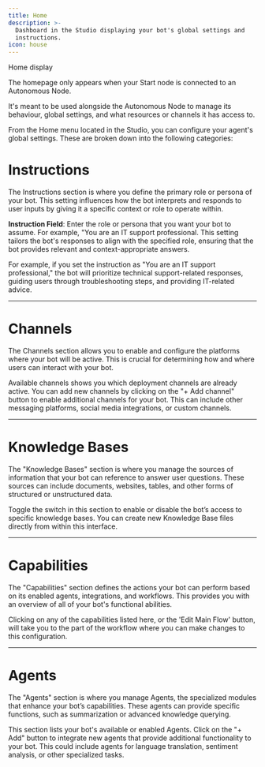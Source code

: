 ```yaml
---
title: Home
description: >-
  Dashboard in the Studio displaying your bot's global settings and
  instructions.
icon: house
---
```


<Note>
Home display

The homepage only appears when your Start node is connected to an Autonomous Node.

It's meant to be used alongside the Autonomous Node to manage its behaviour, global settings, and what resources or channels it has access to.
</Note>

From the Home menu located in the Studio, you can configure your agent's global settings. These are broken down into the following categories:

# Instructions

The Instructions section is where you define the primary role or persona of your bot. This setting influences how the bot interprets and responds to user inputs by giving it a specific context or role to operate within.

**Instruction Field**: Enter the role or persona that you want your bot to assume. For example, "You are an IT support professional. This setting tailors the bot's responses to align with the specified role, ensuring that the bot provides relevant and context-appropriate answers.

For example, if you set the instruction as "You are an IT support professional," the bot will prioritize technical support-related responses, guiding users through troubleshooting steps, and providing IT-related advice.

***

# Channels

The Channels section allows you to enable and configure the platforms where your bot will be active. This is crucial for determining how and where users can interact with your bot.

Available channels shows you which deployment channels are already active. You can add new channels by clicking on the "+ Add channel" button to enable additional channels for your bot. This can include other messaging platforms, social media integrations, or custom channels.

***

# Knowledge Bases

The "Knowledge Bases" section is where you manage the sources of information that your bot can reference to answer user questions. These sources can include documents, websites, tables, and other forms of structured or unstructured data.

Toggle the switch in this section to enable or disable the bot’s access to specific knowledge bases. You can create new Knowledge Base files directly from within this interface.

***

# Capabilities

The "Capabilities" section defines the actions your bot can perform based on its enabled agents, integrations, and workflows. This provides you with an overview of all of your bot's functional abilities.

Clicking on any of the capabilities listed here, or the 'Edit Main Flow' button, will take you to the part of the workflow where you can make changes to this configuration.

***

# Agents

The "Agents" section is where you manage Agents, the specialized modules that enhance your bot’s capabilities. These agents can provide specific functions, such as summarization or advanced knowledge querying.

This section lists your bot's available or enabled Agents. Click on the "+ Add" button to integrate new agents that provide additional functionality to your bot. This could include agents for language translation, sentiment analysis, or other specialized tasks.

